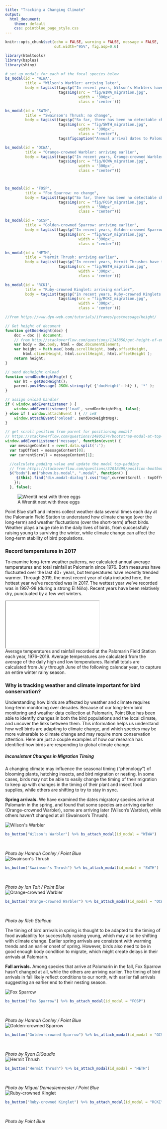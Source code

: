 ```yaml
---
title: "Tracking a Changing Climate"
output: 
  html_document:
    theme: default
    css: pointblue_page_style.css
---
```


```r
knitr::opts_chunk$set(echo = FALSE, warning = FALSE, message = FALSE, 
                      out.width="95%", fig.asp=0.6)

library(htmltools)
library(bsplus)
library(shiny)

# set up modals for each of the focal species below
bs_modal(id = 'WIWA', 
         title = "Wilson's Warbler: arriving later", 
         body = tagList(tags$p("In recent years, Wilson's Warblers have tended to arrive later than average."),
                        tags$img(src = "fig/WIWA_migration.jpg", 
                                 width = '300px', 
                                 class = 'center')))

bs_modal(id = 'SWTH', 
         title = "Swainson's Thrush: no change", 
         body = tagList(tags$p("So far, there has been no detectable change in Swainson's Thrush arrival dates over time."),
                        tags$img(src = "fig/SWTH_migration.jpg", 
                                 width = '300px', 
                                 class = "center"),
                        tags$figcaption("Annual arrival dates to Palomarin, 1980-2016")))

bs_modal(id = 'OCWA', 
         title = "Orange-crowned Warbler: arriving earlier",
         body = tagList(tags$p("In recent years, Orange-crowned Warblers have tended to arrive earlier than average."),
                        tags$img(src = "fig/OCWA_migration.jpg", 
                                 width = '300px', 
                                 class = "center")))



bs_modal(id = 'FOSP', 
         title = "Fox Sparrow: no change", 
         body = tagList(tags$p("So far, there has been no detectable change in Fox Sparrow arrival dates over time."),
                        tags$img(src = "fig/FOSP_migration.jpg", 
                                 width = '300px', 
                                 class = "center")))

bs_modal(id = 'GCSP', 
         title = "Golden-crowned Sparrow: arriving earlier", 
         body = tagList(tags$p("In recent years, Golden-crowned Sparrows have tended to arrive earlier than average."),
                        tags$img(src = "fig/GCSP_migration.jpg", 
                                 width = '300px', 
                                 class = "center")))

bs_modal(id = 'HETH', 
         title = "Hermit Thrush: arriving earlier", 
         body = tagList(tags$p("In recent years, Hermit Thrushes have tended to arrive earlier than average."),
                        tags$img(src = "fig/HETH_migration.jpg", 
                                 width = '300px', 
                                 class = 'center')))

bs_modal(id = 'RCKI', 
         title = "Ruby-crowned Kinglet: arriving earlier", 
         body = tagList(tags$p("In recent years, Ruby-crowned Kinglets have tended to arrive earlier than average."),
                        tags$img(src = "fig/RCKI_migration.jpg", 
                                 width = '300px', 
                                 class = 'center')))
```

```js
//from https://www.dyn-web.com/tutorials/iframes/postmessage/height/

// Get height of document
function getDocHeight(doc) {
    doc = doc || document;
    // from http://stackoverflow.com/questions/1145850/get-height-of-entire-document-with-javascript
    var body = doc.body, html = doc.documentElement;
    var height = Math.max( body.scrollHeight, body.offsetHeight, 
        html.clientHeight, html.scrollHeight, html.offsetHeight );
    return height;
}

// send docHeight onload
function sendDocHeightMsg(e) {
    var ht = getDocHeight();
    parent.postMessage( JSON.stringify( {'docHeight': ht} ), '*' );
}

// assign onload handler 
if ( window.addEventListener ) {
    window.addEventListener('load', sendDocHeightMsg, false);
} else if ( window.attachEvent ) { // ie8
    window.attachEvent('onload', sendDocHeightMsg);
}

// get scroll position from parent for positioning modal?
// https://stackoverflow.com/questions/24805274/bootstrap-modal-at-top-of-iframe-regardless-of-scroll-position-how-do-i-positio
window.addEventListener('message', function(event) {
  var messageContent = event.data.split(':');
  var topOffset = messageContent[0];
  var currentScroll = messageContent[1];

  //calculate padding value and update the modal top-padding
  // from https://stackoverflow.com/questions/32018499/position-bootbox-dynamically-inside-iframe
  $("body").on("shown.bs.modal", ".modal", function() {
     $(this).find('div.modal-dialog').css("top",currentScroll - topOffset + 80 + 'px');
    });
  }, false);
```
<figure>
![](../docs/fig/wren_eggs_caption.png "Wrentit nest with three eggs")
<figcaption>
A Wrentit nest with three eggs
</figcaption>
</figure>
Point Blue staff and interns collect weather data several times each day at the Palomarin Field Station to understand how climate change (over the long-term) and weather fluctuations (over the short-term) affect birds. Weather plays a huge role in the daily lives of birds, from successfully raising young to surviving the winter, while climate change can affect the long-term stability of bird populations.

### Record temperatures in 2017
To examine long-term weather patterns, we calculated annual average temperatures and total rainfall at Palomarin since 1976. Both measures have fluctuated over the last 40+ years, but temperatures have recently trended warmer. Through 2019, the most recent year of data included here, the hottest year we’ve recorded was in 2017. The wettest year we’ve recorded was in 1997-98 (during a strong El Ni&ntilde;o). Recent years have been relatively dry, punctuated by a few wet winters. 

<iframe src="widget/graph_annual_weatherstats.html"></iframe>
<figcaption>
Average temperatures and rainfall recorded at the Palomarin Field Station each year, 1976&ndash;2019. Average temperatures are calculated from the average of the daily high and low temperatures. Rainfall totals are calculated from July through June of the following calendar year, to capture an entire winter rainy season.
</figcaption>

### Why is tracking weather and climate important for bird conservation?
Understanding how birds are affected by weather and climate requires long-term monitoring over decades. Because of our long-term bird monitoring and weather data collection at Palomarin, Point Blue has been able to identify changes in both the bird populations and the local climate, and uncover the links between them. This information helps us understand how well birds are adapting to climate change, and which species may be more vulnerable to climate change and may require more conservation attention. Here are just a couple examples of how our research has identified how birds are responding to global climate change.

##### Inconsistent Changes in Migration Timing
A changing climate may influence the seasonal timing (“phenology”) of blooming plants, hatching insects, and bird migration or nesting. In some cases, birds may not be able to easily change the timing of their migration to keep up with changes in the timing of their plant and insect food supplies, while others are shifting to try to stay in sync.

**Spring arrivals.** We have examined the dates migratory species arrive at Palomarin in the spring, and found that some species are arriving earlier (Orange-crowned Warbler), some are arriving later (Wilson’s Warbler), while others haven’t changed at all (Swainson’s Thrush).

<div class="row">
<div class="column5">
![](../images/birds/WIWA.png "Wilson's Warbler"){#birds}
<figcaption>
```r
bs_button("Wilson's Warbler") %>% bs_attach_modal(id_modal = "WIWA")
```
<br>
  
*Photo by Hannah Conley / Point Blue*
</figcaption>
</div>
<div class="column5">
![](../images/birds/SWTH.png "Swainson's Thrush"){#birds}
<figcaption>
```r
bs_button("Swainson's Thrush") %>% bs_attach_modal(id_modal = "SWTH")
```
<br>
  
*Photo by Ian Tait / Point Blue*
</figcaption>
</div>
<div class="column5">
![](../images/birds/OCWA.png "Orange-crowned Warbler"){#birds}
<figcaption>
```r
bs_button("Orange-crowned Warbler") %>% bs_attach_modal(id_modal = "OCWA")
```
<br>
  
*Photo by Rich Stallcup*
</figcaption>
</div>
</div>

The timing of bird arrivals in spring is thought to be adapted to the timing of food availability for successfully raising young, which may also be shifting with climate change. Earlier spring arrivals are consistent with warming trends and an earlier onset of spring. However, birds also need to be in good enough body condition to migrate, which might create delays in their arrivals at Palomarin. 

**Fall arrivals.** Among species that arrive at Palomarin in the fall, Fox Sparrow hasn't changed at all, while the others are arriving earlier. The timing of bird arrivals in fall likely reflect conditions to our north, with earlier fall arrivals suggesting an earlier end to their nesting season. 

<div class="row">
<div class="column5">
![](../images/birds/FOSP.png "Fox Sparrow"){#birds}
<figcaption>
```r
bs_button("Fox Sparrow") %>% bs_attach_modal(id_modal = "FOSP")
```
<br>
  
*Photo by Hannah Conley / Point Blue*
</figcaption>
</div>
<div class="column5">
![](../images/birds/GCSP.png "Golden-crowned Sparrow"){#birds}
<figcaption>
```r
bs_button("Golden-crowned Sparrow") %>% bs_attach_modal(id_modal = "GCSP")
```
<br>
  
*Photo by Ryan DiGaudio*
</figcaption>
</div>
</div>

<div class="row">
<div class="column5">
![](../images/birds/HETH.png "Hermit Thrush"){#birds}
<figcaption>
```r
bs_button("Hermit Thrush") %>% bs_attach_modal(id_modal = "HETH")
```
<br>
  
*Photo by Miguel Demeulemeester / Point Blue*
</figcaption>
</div>
<div class="column5">
![](../images/birds/RCKI.png "Ruby-crowned Kinglet"){#birds}
<figcaption>
```r
bs_button("Ruby-crowned Kinglet") %>% bs_attach_modal(id_modal = "RCKI")
```
<br>
  
*Photo by Point Blue*
</figcaption>
</div>
</div>